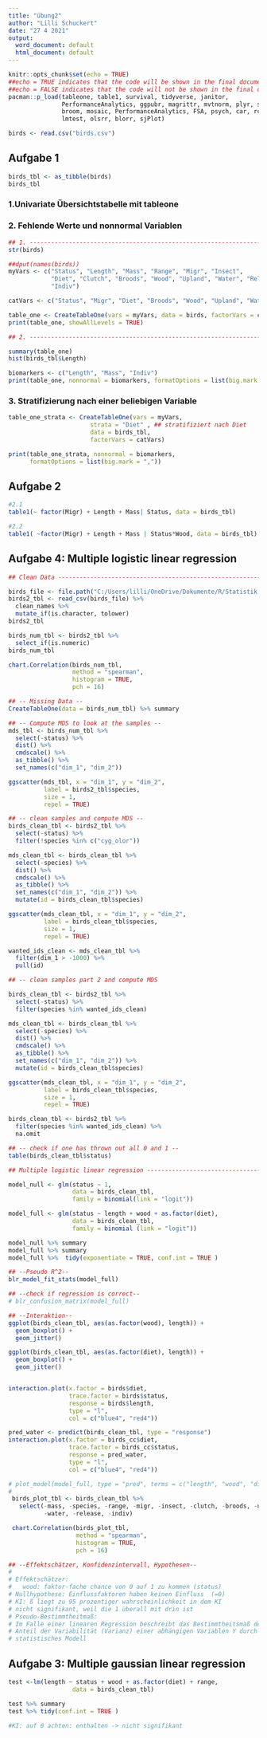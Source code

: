 ---
title: "übung2"
author: "Lilli Schuckert"
date: "27 4 2021"
output:
  word_document: default
  html_document: default
---

```{r setup, include=FALSE}
knitr::opts_chunk$set(echo = TRUE)
##echo = TRUE indicates that the code will be shown in the final document
##echo = FALSE indicates that the code will not be shown in the final document
pacman::p_load(tableone, table1, survival, tidyverse, janitor,
               PerformanceAnalytics, ggpubr, magrittr, mvtnorm, plyr, simstudy,
               broom, mosaic, PerformanceAnalytics, FSA, psych, car, rcompanion,
               lmtest, olsrr, blorr, sjPlot)

birds <- read.csv("birds.csv")
```

## Aufgabe 1 

```{r data, echo = FALSE}

birds_tbl <- as_tibble(birds)
birds_tbl

```

### 1.Univariate Übersichtstabelle mit tableone
### 2. Fehlende Werte und nonnormal Variablen

```{r tableone, echo = FALSE}

## 1. --------------------------------------------------------------------------
str(birds)

##dput(names(birds))
myVars <- c("Status", "Length", "Mass", "Range", "Migr", "Insect", 
            "Diet", "Clutch", "Broods", "Wood", "Upland", "Water", "Release", 
            "Indiv")

catVars <- c("Status", "Migr", "Diet", "Broods", "Wood", "Upland", "Water")

table_one <- CreateTableOne(vars = myVars, data = birds, factorVars = catVars)
print(table_one, showAllLevels = TRUE)

## 2. -------------------------------------------------------------------------

summary(table_one)
hist(birds_tbl$Length)

biomarkers <- c("Length", "Mass", "Indiv")
print(table_one, nonnormal = biomarkers, formatOptions = list(big.mark = ","))
```

### 3. Stratifizierung nach einer beliebigen Variable

```{r strata, echo = FALSE}

table_one_strata <- CreateTableOne(vars = myVars, 
                       strata = "Diet" , ## stratifiziert nach Diet
                       data = birds_tbl, 
                       factorVars = catVars)

print(table_one_strata, nonnormal = biomarkers,
      formatOptions = list(big.mark = ",")) 

```

## Aufgabe 2

```{r table1, echo = FALSE}
#2.1
table1(~ factor(Migr) + Length + Mass| Status, data = birds_tbl)

#2.2
table1( ~factor(Migr) + Length + Mass | Status*Wood, data = birds_tbl)

``` 


## Aufgabe 4: Multiple logistic linear regression

```{r multiple logistic linear regression, echo = FALSE}
## Clean Data ---------------------------------------------------------------

birds_file <- file.path("C:/Users/lilli/OneDrive/Dokumente/R/Statistik 2", "birds.csv")
birds2_tbl <- read_csv(birds_file) %>% 
  clean_names %>% 
  mutate_if(is.character, tolower)
birds2_tbl

birds_num_tbl <- birds2_tbl %>% 
  select_if(is.numeric)
birds_num_tbl

chart.Correlation(birds_num_tbl,
                  method = "spearman",
                  histogram = TRUE,
                  pch = 16)

## -- Missing Data --
CreateTableOne(data = birds_num_tbl) %>% summary

## -- Compute MDS to look at the samples --
mds_tbl <- birds_num_tbl %>%
  select(-status) %>% 
  dist() %>%          
  cmdscale() %>%
  as_tibble() %>%
  set_names(c("dim_1", "dim_2"))

ggscatter(mds_tbl, x = "dim_1", y = "dim_2", 
          label = birds2_tbl$species,
          size = 1,
          repel = TRUE) 

## -- clean samples and compute MDS --
birds_clean_tbl <- birds2_tbl %>%
  select(-status) %>%
  filter(!species %in% c("cyg_olor")) 

mds_clean_tbl <- birds_clean_tbl %>%
  select(-species) %>% 
  dist() %>%          
  cmdscale() %>%
  as_tibble() %>%
  set_names(c("dim_1", "dim_2")) %>%
  mutate(id = birds_clean_tbl$species)

ggscatter(mds_clean_tbl, x = "dim_1", y = "dim_2", 
          label = birds_clean_tbl$species,
          size = 1,
          repel = TRUE) 

wanted_ids_clean <- mds_clean_tbl %>%
  filter(dim_1 > -1000) %>%
  pull(id)

## -- clean samples part 2 and compute MDS

birds_clean_tbl <- birds2_tbl %>%
  select(-status) %>%
  filter(species %in% wanted_ids_clean) 

mds_clean_tbl <- birds_clean_tbl %>%
  select(-species) %>% 
  dist() %>%          
  cmdscale() %>%
  as_tibble() %>%
  set_names(c("dim_1", "dim_2")) %>%
  mutate(id = birds_clean_tbl$species)

ggscatter(mds_clean_tbl, x = "dim_1", y = "dim_2", 
          label = birds_clean_tbl$species,
          size = 1,
          repel = TRUE) 

birds_clean_tbl <- birds2_tbl %>%
  filter(species %in% wanted_ids_clean) %>%
  na.omit

## -- check if one has thrown out all 0 and 1 --
table(birds_clean_tbl$status)

## Multiple logistic linear regression -----------------------------------------

model_null <- glm(status ~ 1,
                  data = birds_clean_tbl,
                  family = binomial(link = "logit"))

model_full <- glm(status ~ length + wood + as.factor(diet),
                  data = birds_clean_tbl,
                  family = binomial (link = "logit"))

model_null %>% summary
model_full %>% summary
model_full %>%  tidy(exponentiate = TRUE, conf.int = TRUE )

## --Pseudo R^2--
blr_model_fit_stats(model_full)

## --check if regression is correct--
# blr_confusion_matrix(model_full)

## --Interaktion--
ggplot(birds_clean_tbl, aes(as.factor(wood), length)) +
  geom_boxplot() +
  geom_jitter()

ggplot(birds_clean_tbl, aes(as.factor(diet), length)) +
  geom_boxplot() +
  geom_jitter()


interaction.plot(x.factor = birds$diet,
                 trace.factor = birds$status,
                 response = birds$length,
                 type = "l",
                 col = c("blue4", "red4"))

pred_water <- predict(birds_clean_tbl, type = "response")
interaction.plot(x.factor = birds_cc$diet,
                 trace.factor = birds_cc$status,
                 response = pred_water,
                 type = "l",
                 col = c("blue4", "red4"))

# plot_model(model_full, type = "pred", terms = c("length", "wood", "diet"))
#
 birds_plot_tbl <- birds_clean_tbl %>%
   select(-mass, -species, -range, -migr, -insect, -clutch, -broods, -upland,
          -water, -release, -indiv)

 chart.Correlation(birds_plot_tbl,
                   method = "spearman",
                   histogram = TRUE,
                   pch = 16)

## --Effektschätzer, Konfidenzintervall, Hypothesen--
# 
# Effektschätzer:
#   wood: faktor-fache chance von 0 auf 1 zu kommen (status)
# Nullhypothese: Einflussfaktoren haben keinen Einfluss  (=0)
# KI: ß liegt zu 95 prozentiger wahrscheinlichkeit in dem KI
# nicht signifikant, weil die 1 überall mit drin ist
# Pseudo-Bestimmtheitmaß:
# Im Falle einer linearen Regression beschreibt das Bestimmtheitsmaß den erklärten
# Anteil der Variabilität (Varianz) einer abhängigen Variablen Y durch ein
# statistisches Modell

```

## Aufgabe 3: Multiple gaussian linear regression

```{r multiple gaussian linear regression, echo = FALSE}

test <-lm(length ~ status + wood + as.factor(diet) + range,
                  data = birds_clean_tbl)

test %>% summary
test %>% tidy(conf.int = TRUE )

#KI: auf 0 achten: enthalten -> nicht signifikant
```


